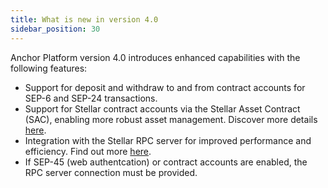 ```yaml
---
title: What is new in version 4.0
sidebar_position: 30
---
```


Anchor Platform version 4.0 introduces enhanced capabilities with the following features:

- Support for deposit and withdraw to and from contract accounts for SEP-6 and SEP-24 transactions.
- Support for Stellar contract accounts via the Stellar Asset Contract (SAC), enabling more robust asset management. Discover more details [here](https://developers.stellar.org/docs/tokens/stellar-asset-contract).
- Integration with the Stellar RPC server for improved performance and efficiency. Find out more [here](https://developers.stellar.org/docs/data/apis/rpc).
- If SEP-45 (web authentcation) or contract accounts are enabled, the RPC server connection must be provided.
